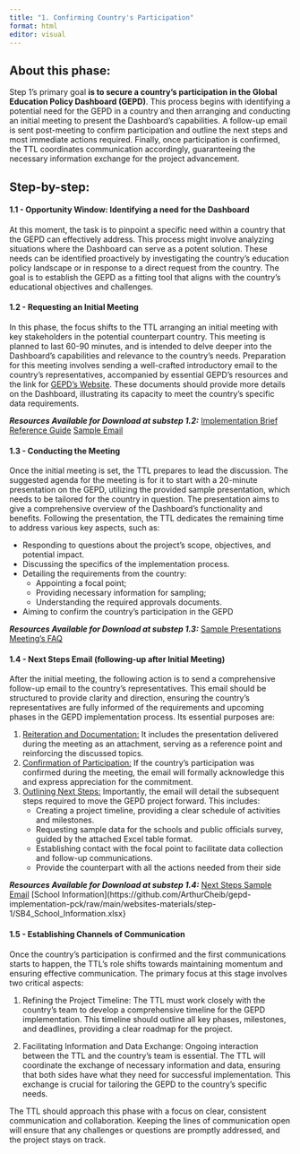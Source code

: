 ```yaml
---
title: "1. Confirming Country's Participation"
format: html
editor: visual
---
```


## About this phase:

Step 1's primary goal **is to secure a country's participation in the Global Education Policy Dashboard (GEPD)**. This process begins with identifying a potential need for the GEPD in a country and then arranging and conducting an initial meeting to present the Dashboard's capabilities. A follow-up email is sent post-meeting to confirm participation and outline the next steps and most immediate actions required. Finally, once participation is confirmed, the TTL coordinates communication accordingly, guaranteeing the necessary information exchange for the project advancement.

## Step-by-step:

#### **1.1 - Opportunity Window: Identifying a need for the Dashboard**

At this moment, the task is to pinpoint a specific need within a country that the GEPD can effectively address. This process might involve analyzing situations where the Dashboard can serve as a potent solution. These needs can be identified proactively by investigating the country's education policy landscape or in response to a direct request from the country. The goal is to establish the GEPD as a fitting tool that aligns with the country's educational objectives and challenges.

#### **1.2 - Requesting an Initial Meeting**

In this phase, the focus shifts to the TTL arranging an initial meeting with key stakeholders in the potential counterpart country. This meeting is planned to last 60-90 minutes, and is intended to delve deeper into the Dashboard's capabilities and relevance to the country's needs. Preparation for this meeting involves sending a well-crafted introductory email to the country's representatives, accompanied by essential GEPD's resources and the link for [GEPD's Website](https://www.educationpolicydashboard.org/). These documents should provide more details on the Dashboard, illustrating its capacity to meet the country's specific data requirements.

***Resources Available for Download at substep 1.2:*** [Implementation Brief](https://github.com/ArthurCheib/gepd-implementation-pck/raw/main/websites-materials/step-1/SB2_GEPD%20Implementation%20Brief.zip){.btn .btn-primary} [Reference Guide](https://github.com/ArthurCheib/gepd-implementation-pck/raw/main/websites-materials/step-1/SB2_GEPD%20Reference%20Guide.zip){.btn .btn-primary} [Sample Email](https://github.com/ArthurCheib/gepd-implementation-pck/raw/main/websites-materials/step-1/SB2_Sample%20Email%20-%20Requesting%20initial%20meeting.docx){.btn .btn-primary}

#### **1.3 - Conducting the Meeting**

Once the initial meeting is set, the TTL prepares to lead the discussion. The suggested agenda for the meeting is for it to start with a 20-minute presentation on the GEPD, utilizing the provided sample presentation, which needs to be tailored for the country in question. The presentation aims to give a comprehensive overview of the Dashboard's functionality and benefits. Following the presentation, the TTL dedicates the remaining time to address various key aspects, such as:

-   Responding to questions about the project's scope, objectives, and potential impact.​
-   Discussing the specifics of the implementation process.​
-   Detailing the requirements from the country: ​
    -   Appointing a focal point​;
    -   Providing necessary information for sampling​;
    -   Understanding the required approvals documents.
-   Aiming to confirm the country's participation in the GEPD 

***Resources Available for Download at substep 1.3:*** [Sample Presentations](https://github.com/ArthurCheib/gepd-implementation-pck/raw/main/websites-materials/step-1/SB3_GEPD%20Presentations.zip){.btn .btn-primary} [Meeting's FAQ](https://github.com/ArthurCheib/gepd-implementation-pck/raw/main/websites-materials/step-1/SB3_FAQ%20-%20Initial%20Meeting.docx){.btn .btn-primary}

#### **1.4 - Next Steps Email (following-up after Initial Meeting)**

After the initial meeting, the following action is to send a comprehensive follow-up email to the country's representatives. This email should be structured to provide clarity and direction, ensuring the country's representatives are fully informed of the requirements and upcoming phases in the GEPD implementation process.​ Its essential purposes are:

1.  [Reiteration and Documentation:]{.underline} It includes the presentation delivered during the meeting as an attachment, serving as a reference point and reinforcing the discussed topics.​
2.  [Confirmation of Participation:]{.underline} If the country's participation was confirmed during the meeting, the email will formally acknowledge this and express appreciation for the commitment.​
3.  [Outlining Next Steps:]{.underline} Importantly, the email will detail the subsequent steps required to move the GEPD project forward. This includes:​
    -   Creating a project timeline, providing a clear schedule of activities and milestones.​
    -   Requesting sample data for the schools and public officials survey, guided by the attached Excel table format.​
    -   Establishing contact with the focal point to facilitate data collection and follow-up communications.
    -   Provide the counterpart with all the actions needed from their side

***Resources Available for Download at substep 1.4:*** [Next Steps Sample Email](https://github.com/ArthurCheib/gepd-implementation-pck/raw/main/websites-materials/step-1/SB4_Sample%20Email%20-%20Next%20Steps%20Follow-up%20Email.docx){.btn .btn-primary} [School Information](https://github.com/ArthurCheib/gepd-implementation-pck/raw/main/websites-materials/step-1/SB4_School_Information.xlsx}

#### **1.5 -** **Establishing Channels of Communication**

Once the country's participation is confirmed and the first communications starts to happen, the TTL's role shifts towards maintaining momentum and ensuring effective communication. The primary focus at this stage involves two critical aspects:​

1.  Refining the Project Timeline: The TTL must work closely with the country's team to develop a comprehensive timeline for the GEPD implementation. This timeline should outline all key phases, milestones, and deadlines, providing a clear roadmap for the project.​

2.  Facilitating Information and Data Exchange: Ongoing interaction between the TTL and the country's team is essential. The TTL will coordinate the exchange of necessary information and data, ensuring that both sides have what they need for successful implementation. This exchange is crucial for tailoring the GEPD to the country's specific needs.​

The TTL should approach this phase with a focus on clear, consistent communication and collaboration. Keeping the lines of communication open will ensure that any challenges or questions are promptly addressed, and the project stays on track.​
